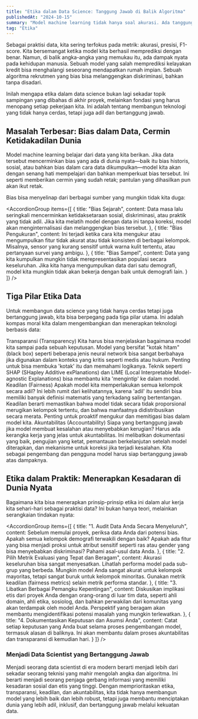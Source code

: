 ```yaml
---
title: "Etika dalam Data Science: Tanggung Jawab di Balik Algoritma"
publishedAt: "2024-10-15"
summary: "Model machine learning tidak hanya soal akurasi. Ada tanggung jawab etis yang melekat pada setiap prediksi yang kita buat. Mari kita bahas sisi humanis dari data science."
tag: "Etika"
---
```


Sebagai praktisi data, kita sering terfokus pada metrik: akurasi, presisi, F1-score. Kita bersemangat ketika model kita berhasil memprediksi dengan benar. Namun, di balik angka-angka yang memukau itu, ada dampak nyata pada kehidupan manusia. Sebuah model yang salah memprediksi kelayakan kredit bisa menghalangi seseorang mendapatkan rumah impian. Sebuah algoritma rekrutmen yang bias bisa melanggengkan diskriminasi, bahkan tanpa disadari.

Inilah mengapa etika dalam data science bukan lagi sekadar topik sampingan yang dibahas di akhir proyek, melainkan fondasi yang harus menopang setiap pekerjaan kita. Ini adalah tentang membangun teknologi yang tidak hanya cerdas, tetapi juga adil dan bertanggung jawab.

## Masalah Terbesar: Bias dalam Data, Cermin Ketidakadilan Dunia

Model machine learning belajar dari data yang kita berikan. Jika data tersebut mencerminkan bias yang ada di dunia nyata—baik itu bias historis, sosial, atau bahkan bias dalam cara data dikumpulkan—model kita akan dengan senang hati mempelajari dan bahkan memperkuat bias tersebut. Ini seperti memberikan cermin yang sudah retak; pantulan yang dihasilkan pun akan ikut retak.

<Feedback icon variant="warning" title="Contoh Nyata Bias Algoritma" description="Bayangkan sebuah model rekrutmen yang dilatih pada data historis di mana lebih banyak pria yang dipromosikan untuk posisi manajerial. Model ini, tanpa disadari, mungkin akan cenderung merekomendasikan kandidat pria, bahkan jika ada kandidat wanita yang sama atau lebih berkualitas. Ini bukan karena model 'jahat', tetapi karena ia hanya mereplikasi pola yang ada dalam data masa lalu." />

Bias bisa menyelinap dari berbagai sumber yang mungkin tidak kita duga:

<AccordionGroup 
    items={[
      {
        title: "Bias Sejarah",
        content: <Text variant="body-default-s" onBackground="neutral-weak">Data masa lalu seringkali mencerminkan ketidaksetaraan sosial, diskriminasi, atau praktik yang tidak adil. Jika kita melatih model dengan data ini tanpa koreksi, model akan menginternalisasi dan melanggengkan bias tersebut.</Text>
      },
      {
        title: "Bias Pengukuran",
        content: <Text variant="body-default-s" onBackground="neutral-weak">Ini terjadi ketika cara kita mengukur atau mengumpulkan fitur tidak akurat atau tidak konsisten di berbagai kelompok. Misalnya, sensor yang kurang sensitif untuk warna kulit tertentu, atau pertanyaan survei yang ambigu.</Text>
      },
      {
        title: "Bias Sampel",
        content: <Text variant="body-default-s" onBackground="neutral-weak">Data yang kita kumpulkan mungkin tidak merepresentasikan populasi secara keseluruhan. Jika kita hanya mengumpulkan data dari satu demografi, model kita mungkin tidak akan bekerja dengan baik untuk demografi lain.</Text>
      }
    ]}
/>

## Tiga Pilar Etika Data

Untuk membangun data science yang tidak hanya cerdas tetapi juga bertanggung jawab, kita bisa berpegang pada tiga pilar utama. Ini adalah kompas moral kita dalam mengembangkan dan menerapkan teknologi berbasis data:

<Grid fillWidth columns="1" mobileColumns="1" gap="16" marginTop="16" marginBottom="16">
  <Card padding="16" gap="8" radius="l">
    <Column fillWidth gap="8" horizontal="start">
    <Row gap="s">
      <Icon name="info" size="m" onBackground="info-medium"/>
      <Text variant="heading-strong-m" onBackground="neutral-strong" align="left">Transparansi (Transparency)</Text>
    </Row>
      <Text variant="body-default-s" onBackground="neutral-weak" align="left">Kita harus bisa menjelaskan bagaimana model kita sampai pada sebuah keputusan. Model yang bersifat "kotak hitam" (black box) seperti beberapa jenis neural network bisa sangat berbahaya jika digunakan dalam konteks yang kritis seperti medis atau hukum. Penting untuk bisa membuka 'kotak' itu dan memahami logikanya. Teknik seperti SHAP (SHapley Additive exPlanations) dan LIME (Local Interpretable Model-agnostic Explanations) bisa membantu kita 'mengintip' ke dalam model.</Text>
    </Column>
  </Card>
  <Card padding="16" gap="8" radius="l">
    <Column fillWidth gap="8" horizontal="start">
    <Row gap="s">
      <Icon name="check" size="m" onBackground="success-medium"/>
      <Text variant="heading-strong-m" onBackground="neutral-strong" align="left">Keadilan (Fairness)</Text>
    </Row>
      <Text variant="body-default-s" onBackground="neutral-weak" align="left">Apakah model kita memperlakukan semua kelompok secara adil? Ini lebih rumit dari kelihatannya, karena 'adil' itu sendiri bisa memiliki banyak definisi matematis yang terkadang saling bertentangan. Keadilan berarti memastikan bahwa model tidak secara tidak proporsional merugikan kelompok tertentu, dan bahwa manfaatnya didistribusikan secara merata. Penting untuk proaktif mengukur dan memitigasi bias dalam model kita.</Text>
    </Column>
  </Card>
  <Card padding="16" gap="8" radius="l">
    <Column fillWidth gap="8" horizontal="start">
        <Row gap="s">
      <Icon name="shield" size="m" onBackground="warning-medium"/>
      <Text variant="heading-strong-m" onBackground="neutral-strong" align="left">Akuntabilitas (Accountability)</Text>
        </Row>
      <Text variant="body-default-s" onBackground="neutral-weak" align="left">Siapa yang bertanggung jawab jika model membuat kesalahan atau menyebabkan kerugian? Harus ada kerangka kerja yang jelas untuk akuntabilitas. Ini melibatkan dokumentasi yang baik, pengujian yang ketat, pemantauan berkelanjutan setelah model diterapkan, dan mekanisme untuk koreksi jika terjadi kesalahan. Kita sebagai pengembang dan pengguna model harus siap bertanggung jawab atas dampaknya.</Text>
    </Column>
  </Card>
</Grid>

## Etika dalam Praktik: Menerapkan Kesadaran di Dunia Nyata

Bagaimana kita bisa menerapkan prinsip-prinsip etika ini dalam alur kerja kita sehari-hari sebagai praktisi data? Ini bukan hanya teori, melainkan serangkaian tindakan nyata:

<AccordionGroup 
    items={[
      {
        title: "1. Audit Data Anda Secara Menyeluruh",
        content: <Text variant="body-default-m" onBackground="neutral-weak">Sebelum memulai proyek, periksa data Anda dari potensi bias. Apakah semua kelompok demografi terwakili dengan baik? Apakah ada fitur yang bisa menjadi proksi untuk atribut sensitif seperti ras atau gender yang bisa menyebabkan diskriminasi? Pahami asal-usul data Anda.</Text>
      },
      {
        title: "2. Pilih Metrik Evaluasi yang Tepat dan Beragam",
        content: <Text variant="body-default-m" onBackground="neutral-weak">Akurasi keseluruhan bisa sangat menyesatkan. Lihatlah performa model pada sub-grup yang berbeda. Mungkin model Anda sangat akurat untuk kelompok mayoritas, tetapi sangat buruk untuk kelompok minoritas. Gunakan metrik keadilan (fairness metrics) selain metrik performa standar.</Text>
      },
      {
        title: "3. Libatkan Berbagai Pemangku Kepentingan",
        content: <Text variant="body-default-m" onBackground="neutral-weak">Diskusikan implikasi etis dari proyek Anda dengan orang-orang di luar tim data, seperti ahli domain, ahli etika, sosiolog, dan bahkan perwakilan dari komunitas yang akan terdampak oleh model Anda. Perspektif yang beragam akan membantu mengidentifikasi potensi masalah yang mungkin terlewatkan.</Text>
      },
      {
        title: "4. Dokumentasikan Keputusan dan Asumsi Anda",
        content: <Text variant="body-default-m" onBackground="neutral-weak">Catat setiap keputusan yang Anda buat selama proses pengembangan model, termasuk alasan di baliknya. Ini akan membantu dalam proses akuntabilitas dan transparansi di kemudian hari.</Text>
      }
    ]}
/>

### Menjadi Data Scientist yang Bertanggung Jawab

Menjadi seorang data scientist di era modern berarti menjadi lebih dari sekadar seorang teknisi yang mahir mengolah angka dan algoritma. Ini berarti menjadi seorang penjaga gerbang informasi yang memiliki kesadaran sosial dan etis yang tinggi. Dengan memprioritaskan etika, transparansi, keadilan, dan akuntabilitas, kita tidak hanya membangun model yang lebih baik dan lebih robust, tetapi juga membantu menciptakan dunia yang lebih adil, inklusif, dan bertanggung jawab melalui kekuatan data.
